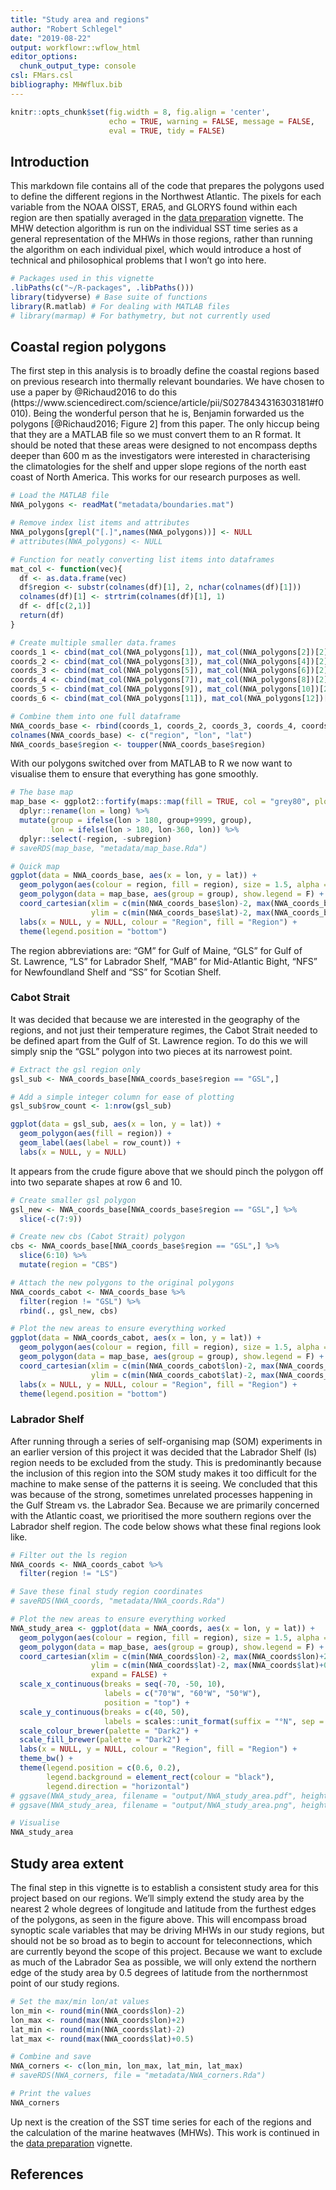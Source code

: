 ```yaml
---
title: "Study area and regions"
author: "Robert Schlegel"
date: "2019-08-22"
output: workflowr::wflow_html
editor_options:
  chunk_output_type: console
csl: FMars.csl
bibliography: MHWflux.bib
---
```


```r
knitr::opts_chunk$set(fig.width = 8, fig.align = 'center',
                      echo = TRUE, warning = FALSE, message = FALSE, 
                      eval = TRUE, tidy = FALSE)
```

## Introduction

This markdown file contains all of the code that prepares the polygons used to define the different regions in the Northwest Atlantic. The pixels for each variable from the NOAA OISST, ERA5, and GLORYS found within each region are then spatially averaged in the [data preparation](https://robwschlegel.github.io/MHWflux/data-prep.html) vignette. The MHW detection algorithm is run on the individual SST time series as a general representation of the MHWs in those regions, rather than running the algorithm on each individual pixel, which would introduce a host of technical and philosophical problems that I won't go into here.

```r
# Packages used in this vignette
.libPaths(c("~/R-packages", .libPaths()))
library(tidyverse) # Base suite of functions
library(R.matlab) # For dealing with MATLAB files
# library(marmap) # For bathymetry, but not currently used
```

## Coastal region polygons

The first step in this analysis is to broadly define the coastal regions based on previous research into thermally relevant boundaries. We have chosen to use a paper by @Richaud2016 to do this (https://www.sciencedirect.com/science/article/pii/S0278434316303181#f0010). Being the wonderful person that he is, Benjamin forwarded us the polygons [@Richaud2016; Figure 2] from this paper. The only hiccup being that they are a MATLAB file so we must convert them to an R format. It should be noted that these areas were designed to not encompass depths deeper than 600 m as the investigators were interested in characterising the climatologies for the shelf and upper slope regions of the north east coast of North America. This works for our research purposes as well.

```r
# Load the MATLAB file
NWA_polygons <- readMat("metadata/boundaries.mat")

# Remove index list items and attributes
NWA_polygons[grepl("[.]",names(NWA_polygons))] <- NULL
# attributes(NWA_polygons) <- NULL

# Function for neatly converting list items into dataframes
mat_col <- function(vec){
  df <- as.data.frame(vec)
  df$region <- substr(colnames(df)[1], 2, nchar(colnames(df)[1]))
  colnames(df)[1] <- strtrim(colnames(df)[1], 1)
  df <- df[c(2,1)]
  return(df)
}

# Create multiple smaller data.frames
coords_1 <- cbind(mat_col(NWA_polygons[1]), mat_col(NWA_polygons[2])[2])
coords_2 <- cbind(mat_col(NWA_polygons[3]), mat_col(NWA_polygons[4])[2])
coords_3 <- cbind(mat_col(NWA_polygons[5]), mat_col(NWA_polygons[6])[2])
coords_4 <- cbind(mat_col(NWA_polygons[7]), mat_col(NWA_polygons[8])[2])
coords_5 <- cbind(mat_col(NWA_polygons[9]), mat_col(NWA_polygons[10])[2])
coords_6 <- cbind(mat_col(NWA_polygons[11]), mat_col(NWA_polygons[12])[2])

# Combine them into one full dataframe
NWA_coords_base <- rbind(coords_1, coords_2, coords_3, coords_4, coords_5, coords_6)
colnames(NWA_coords_base) <- c("region", "lon", "lat")
NWA_coords_base$region <- toupper(NWA_coords_base$region)
```

With our polygons switched over from MATLAB to R we now want to visualise them to ensure that everything has gone smoothly.

```r
# The base map
map_base <- ggplot2::fortify(maps::map(fill = TRUE, col = "grey80", plot = FALSE)) %>%
  dplyr::rename(lon = long) %>%
  mutate(group = ifelse(lon > 180, group+9999, group),
         lon = ifelse(lon > 180, lon-360, lon)) %>% 
  dplyr::select(-region, -subregion)
# saveRDS(map_base, "metadata/map_base.Rda")

# Quick map
ggplot(data = NWA_coords_base, aes(x = lon, y = lat)) +
  geom_polygon(aes(colour = region, fill = region), size = 1.5, alpha = 0.2) +
  geom_polygon(data = map_base, aes(group = group), show.legend = F) +
  coord_cartesian(xlim = c(min(NWA_coords_base$lon)-2, max(NWA_coords_base$lon)+2),
                  ylim = c(min(NWA_coords_base$lat)-2, max(NWA_coords_base$lat)+2)) +
  labs(x = NULL, y = NULL, colour = "Region", fill = "Region") +
  theme(legend.position = "bottom")
```

The region abbreviations are: "GM" for Gulf of Maine, "GLS" for Gulf of St. Lawrence, "LS" for Labrador Shelf, "MAB" for Mid-Atlantic Bight, "NFS" for Newfoundland Shelf and "SS" for Scotian Shelf.

### Cabot Strait

It was decided that because we are interested in the geography of the regions, and not just their temperature regimes, the Cabot Strait needed to be defined apart from the Gulf of St. Lawrence region. To do this we will simply snip the "GSL" polygon into two pieces at its narrowest point.

```r
# Extract the gsl region only
gsl_sub <- NWA_coords_base[NWA_coords_base$region == "GSL",]

# Add a simple integer column for ease of plotting
gsl_sub$row_count <- 1:nrow(gsl_sub)

ggplot(data = gsl_sub, aes(x = lon, y = lat)) +
  geom_polygon(aes(fill = region)) +
  geom_label(aes(label = row_count)) +
  labs(x = NULL, y = NULL)
```

It appears from the crude figure above that we should pinch the polygon off into two separate shapes at row 6 and 10.

```r
# Create smaller gsl polygon
gsl_new <- NWA_coords_base[NWA_coords_base$region == "GSL",] %>% 
  slice(-c(7:9))

# Create new cbs (Cabot Strait) polygon
cbs <- NWA_coords_base[NWA_coords_base$region == "GSL",] %>% 
  slice(6:10) %>% 
  mutate(region = "CBS")

# Attach the new polygons to the original polygons
NWA_coords_cabot <- NWA_coords_base %>% 
  filter(region != "GSL") %>% 
  rbind(., gsl_new, cbs)

# Plot the new areas to ensure everything worked
ggplot(data = NWA_coords_cabot, aes(x = lon, y = lat)) +
  geom_polygon(aes(colour = region, fill = region), size = 1.5, alpha = 0.2) +
  geom_polygon(data = map_base, aes(group = group), show.legend = F) +
  coord_cartesian(xlim = c(min(NWA_coords_cabot$lon)-2, max(NWA_coords_cabot$lon)+2),
                  ylim = c(min(NWA_coords_cabot$lat)-2, max(NWA_coords_cabot$lat)+2)) +
  labs(x = NULL, y = NULL, colour = "Region", fill = "Region") +
  theme(legend.position = "bottom")
```

### Labrador Shelf

After running through a series of self-organising map (SOM) experiments in an earlier version of this project it was decided that the Labrador Shelf (ls) region needs to be excluded from the study. This is predominantly because the inclusion of this region into the SOM study makes it too difficult for the machine to make sense of the patterns it is seeing. We concluded that this was because of the strong, sometimes unrelated processes happening in the Gulf Stream vs. the Labrador Sea. Because we are primarily concerned with the Atlantic coast, we prioritised the more southern regions over the Labrador shelf region. The code below shows what these final regions look like.

```r
# Filter out the ls region
NWA_coords <- NWA_coords_cabot %>% 
  filter(region != "LS")

# Save these final study region coordinates
# saveRDS(NWA_coords, "metadata/NWA_coords.Rda")

# Plot the new areas to ensure everything worked
NWA_study_area <- ggplot(data = NWA_coords, aes(x = lon, y = lat)) +
  geom_polygon(aes(colour = region, fill = region), size = 1.5, alpha = 0.2) +
  geom_polygon(data = map_base, aes(group = group), show.legend = F) +
  coord_cartesian(xlim = c(min(NWA_coords$lon)-2, max(NWA_coords$lon)+2),
                  ylim = c(min(NWA_coords$lat)-2, max(NWA_coords$lat)+0.5),
                  expand = FALSE) +
  scale_x_continuous(breaks = seq(-70, -50, 10),
                     labels = c("70°W", "60°W", "50°W"),
                     position = "top") +
  scale_y_continuous(breaks = c(40, 50),
                     labels = scales::unit_format(suffix = "°N", sep = "")) +
  scale_colour_brewer(palette = "Dark2") +
  scale_fill_brewer(palette = "Dark2") +
  labs(x = NULL, y = NULL, colour = "Region", fill = "Region") +
  theme_bw() +
  theme(legend.position = c(0.6, 0.2),
        legend.background = element_rect(colour = "black"),
        legend.direction = "horizontal")
# ggsave(NWA_study_area, filename = "output/NWA_study_area.pdf", height = 5, width = 6)
# ggsave(NWA_study_area, filename = "output/NWA_study_area.png", height = 5, width = 6)

# Visualise
NWA_study_area
```

## Study area extent

The final step in this vignette is to establish a consistent study area for this project based on our regions. We'll simply extend the study area by the nearest 2 whole degrees of longitude and latitude from the furthest edges of the polygons, as seen in the figure above. This will encompass broad synoptic scale variables that may be driving MHWs in our study regions, but should not be so broad as to begin to account for teleconnections, which are currently beyond the scope of this project. Because we want to exclude as much of the Labrador Sea as possible, we will only extend the northern edge of the study area by 0.5 degrees of latitude from the northernmost point of our study regions.

```r
# Set the max/min lon/at values
lon_min <- round(min(NWA_coords$lon)-2)
lon_max <- round(max(NWA_coords$lon)+2)
lat_min <- round(min(NWA_coords$lat)-2)
lat_max <- round(max(NWA_coords$lat)+0.5)

# Combine and save
NWA_corners <- c(lon_min, lon_max, lat_min, lat_max)
# saveRDS(NWA_corners, file = "metadata/NWA_corners.Rda")

# Print the values
NWA_corners
```

Up next is the creation of the SST time series for each of the regions and the calculation of the marine heatwaves (MHWs). This work is continued in the [data preparation](https://robwschlegel.github.io/MHWNWA/sst-prep.html) vignette.

## References

